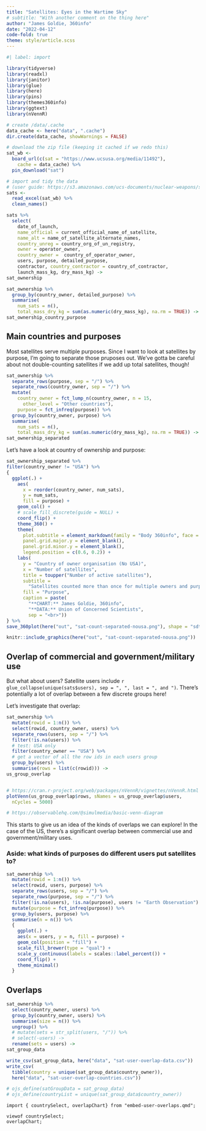 ```yaml
---
title: "Satellites: Eyes in the Wartime Sky"
# subtitle: "With another comment on the thing here"
author: "James Goldie, 360info"
date: "2022-04-12"
code-fold: true
theme: style/article.scss
---
```


```r
#| label: import

library(tidyverse)
library(readxl)
library(janitor)
library(glue)
library(here)
library(pins)
library(themes360info)
library(ggtext)
library(nVennR)

# create /data/.cache
data_cache <- here("data", ".cache")
dir.create(data_cache, showWarnings = FALSE)

# download the zip file (keeping it cached if we redo this)
sat_wb <-
  board_url(c(sat = "https://www.ucsusa.org/media/11492"),
    cache = data_cache) %>%
  pin_download("sat")
```
```r
# import and tidy the data
# (user guide: https://s3.amazonaws.com/ucs-documents/nuclear-weapons/sat-database/4-11-17-update/User+Guide+1-1-17+wAppendix.pdf)
sats <-
  read_excel(sat_wb) %>%
  clean_names() 

sats %>%
  select(
    date_of_launch,
    name_official = current_official_name_of_satellite,
    name_alt = name_of_satellite_alternate_names,
    country_unreg = country_org_of_un_registry,
    owner = operator_owner,
    country_owner =  country_of_operator_owner,
    users, purpose, detailed_purpose,
    contractor, country_contractor = country_of_contractor,
    launch_mass_kg, dry_mass_kg) ->
sat_ownership

sat_ownership %>%
  group_by(country_owner, detailed_purpose) %>%
  summarise(
    num_sats = n(),
    total_mass_dry_kg = sum(as.numeric(dry_mass_kg), na.rm = TRUE)) ->
sat_ownership_country_purpose
```

## Main countries and purposes

Most satellites serve multiple purposes. Since I want to look at satellites by purpose, I'm going to separate those pruposes out. We've gotta be careful about not double-counting satellites if we add up total satellites, though!

```r
sat_ownership %>%
  separate_rows(purpose, sep = "/") %>%
  separate_rows(country_owner, sep = "/") %>%
  mutate(
    country_owner = fct_lump_n(country_owner, n = 15,
      other_level = "Other countries"),
    purpose = fct_infreq(purpose)) %>%
  group_by(country_owner, purpose) %>%
  summarise(
    num_sats = n(),
    total_mass_dry_kg = sum(as.numeric(dry_mass_kg), na.rm = TRUE)) ->
sat_ownership_separated
```

Let's have a look at country of ownership and purpose:

```r
sat_ownership_separated %>%
filter(country_owner != "USA") %>%
{
  ggplot(.) +
    aes(
      x = reorder(country_owner, num_sats),
      y = num_sats,
      fill = purpose) +
    geom_col() +
    # scale_fill_discrete(guide = NULL) +
    coord_flip() +
    theme_360() +
    theme(
      plot.subtitle = element_markdown(family = "Body 360info", face = "plain"),
      panel.grid.major.y = element_blank(),
      panel.grid.minor.y = element_blank(),
      legend.position = c(0.6, 0.2)) +
    labs(
      y = "Country of owner organisation (No USA)",
      x = "Number of satellites",
      title = toupper("Number of active satellites"),
      subtitle =
        "Satellites counted more than once for multiple owners and purposes",
      fill = "Purpose",
      caption = paste(
        "**CHART:** James Goldie, 360info",
        "**DATA:** Union of Concerned Scientists",
        sep = "<br>"))
} %>%
save_360plot(here("out", "sat-count-separated-nousa.png"), shape = "sdtv-portrait")

knitr::include_graphics(here("out", "sat-count-separated-nousa.png"))
```

## Overlap of commercial and government/military use

But what about users? Satellite users include `r glue_collapse(unique(sats$users), sep = ", ", last = ", and ")`. There's potentially a lot of overlap between a few discrete groups here!

Let's investigate that overlap:

```r

sat_ownership %>%
  mutate(rowid = 1:n()) %>%
  select(rowid, country_owner, users) %>%
  separate_rows(users, sep = "/") %>%
  filter(!is.na(users)) %>%
  # test: USA only
  filter(country_owner == "USA") %>%
  # get a vector of all the row ids in each users group
  group_by(users) %>%
  summarise(rows = list(c(rowid))) ->
us_group_overlap


# https://cran.r-project.org/web/packages/nVennR/vignettes/nVennR.html
plotVenn(us_group_overlap$rows, sNames = us_group_overlap$users,
  nCycles = 5000)

# https://observablehq.com/@simulmedia/basic-venn-diagram
```

This starts to give us an idea of the kinds of overlaps we can explore! In the case of the US, there's a significant overlap between commercial use and government/military uses.

### Aside: what kinds of purposes do different users put satellites to?

```r

sat_ownership %>%
  mutate(rowid = 1:n()) %>%
  select(rowid, users, purpose) %>%
  separate_rows(users, sep = "/") %>%
  separate_rows(purpose, sep = "/") %>%
  filter(!is.na(users), !is.na(purpose), users != "Earth Observation") %>%
  mutate(purpose = fct_infreq(purpose)) %>%
  group_by(users, purpose) %>%
  summarise(n = n()) %>%
  {
    ggplot(.) +
    aes(x = users, y = n, fill = purpose) +
    geom_col(position = "fill") +
    scale_fill_brewer(type = "qual") +
    scale_y_continuous(labels = scales::label_percent()) +
    coord_flip() +
    theme_minimal()
  }

```

## Overlaps

```r
sat_ownership %>%
  select(country_owner, users) %>%
  group_by(country_owner, users) %>%
  summarise(size = n()) %>%
  ungroup() %>%
  # mutate(sets = str_split(users, "/")) %>%
  # select(-users) ->
  rename(sets = users) ->
sat_group_data

write_csv(sat_group_data, here("data", "sat-user-overlap-data.csv"))
write_csv(
  tibble(country = unique(sat_group_data$country_owner)),
  here("data", "sat-user-overlap-countries.csv"))

# ojs_define(satGroupData = sat_group_data)
# ojs_define(countryList = unique(sat_group_data$country_owner))
```

```ojs
import { countrySelect, overlapChart} from "embed-user-overlaps.qmd";

viewof countrySelect;
overlapChart;
```